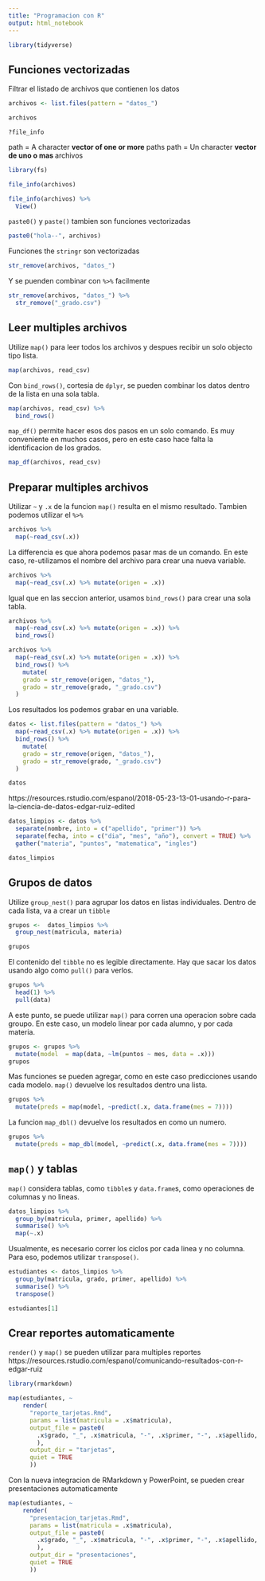 ```yaml
---
title: "Programacion con R"
output: html_notebook
---
```


```r
library(tidyverse)
```


## Funciones vectorizadas

Filtrar el listado de archivos que contienen los datos

```r
archivos <- list.files(pattern = "datos_")

archivos
```

`?file_info`

path = A  character **vector of one or more** paths
path = Un character **vector de uno o  mas ** archivos

```r
library(fs)

file_info(archivos)
```
```r
file_info(archivos) %>%
  View()
```


`paste0()` y `paste()` tambien son funciones vectorizadas
```r
paste0("hola--", archivos)
```

Funciones the `stringr` son vectorizadas
```r
str_remove(archivos, "datos_")
```

Y se puenden combinar con `%>%` facilmente
```r
str_remove(archivos, "datos_") %>%
  str_remove("_grado.csv")
```


## Leer multiples archivos

Utilize `map()` para leer todos los archivos y despues recibir un solo objecto tipo lista.

```r
map(archivos, read_csv)
```

Con `bind_rows()`, cortesia de `dplyr`, se pueden combinar los datos dentro de la lista en una sola tabla.

```r
map(archivos, read_csv) %>% 
  bind_rows()
```

`map_df()` permite hacer esos dos pasos en un solo comando. Es muy conveniente en muchos casos, pero en este caso hace falta la identificacion de los grados.

```r
map_df(archivos, read_csv)
```

## Preparar multiples archivos

Utilizar `~` y `.x` de la funcion `map()` resulta en el mismo resultado.  Tambien podemos utilizar el `%>%` 

```r
archivos %>%
  map(~read_csv(.x))
```

La differencia es que ahora podemos pasar mas de un comando. En este caso, re-utilizamos el nombre del archivo para crear una nueva variable.

```r
archivos %>%
  map(~read_csv(.x) %>% mutate(origen = .x))
```

Igual que en las seccion anterior, usamos `bind_rows()` para crear una sola tabla.

```r
archivos %>%
  map(~read_csv(.x) %>% mutate(origen = .x)) %>%
  bind_rows()
```
```r
archivos %>%
  map(~read_csv(.x) %>% mutate(origen = .x)) %>%
  bind_rows() %>%
    mutate(
    grado = str_remove(origen, "datos_"),
    grado = str_remove(grado, "_grado.csv")
  )
```

Los resultados los podemos grabar en una variable.

```r
datos <- list.files(pattern = "datos_") %>%
  map(~read_csv(.x) %>% mutate(origen = .x)) %>%
  bind_rows() %>%
    mutate(
    grado = str_remove(origen, "datos_"),
    grado = str_remove(grado, "_grado.csv")
  )

datos
```

https://resources.rstudio.com/espanol/2018-05-23-13-01-usando-r-para-la-ciencia-de-datos-edgar-ruiz-edited

```r
datos_limpios <- datos %>%
  separate(nombre, into = c("apellido", "primer")) %>% 
  separate(fecha, into = c("dia", "mes", "año"), convert = TRUE) %>% 
  gather("materia", "puntos", "matematica", "ingles")

datos_limpios
```

## Grupos de datos

Utilize `group_nest()` para agrupar los datos en listas individuales.  Dentro de cada lista, va a crear un `tibble`

```r
grupos <-  datos_limpios %>%
  group_nest(matricula, materia) 

grupos
```

El contenido del `tibble` no es legible directamente.  Hay que sacar los datos usando algo como `pull()` para verlos. 

```r
grupos %>%
  head(1) %>%
  pull(data) 
```

A este punto, se puede utilizar `map()` para corren una operacion sobre cada groupo.  En este caso, un modelo linear por cada alumno, y por cada materia.
```r
grupos <- grupos %>%
  mutate(model  = map(data, ~lm(puntos ~ mes, data = .x)))
grupos
```

Mas funciones se pueden agregar, como en este caso predicciones usando cada modelo.  `map()` devuelve los resultados dentro una lista. 

```r
grupos %>%
  mutate(preds = map(model, ~predict(.x, data.frame(mes = 7))))
```

La funcion `map_dbl()` devuelve los resultados en como un numero. 
```r
grupos %>%
  mutate(preds = map_dbl(model, ~predict(.x, data.frame(mes = 7))))
```


## `map()` y tablas

`map()` considera tablas, como `tibble`s y `data.frame`s, como operaciones de columnas y no lineas.  

```r
datos_limpios %>%
  group_by(matricula, primer, apellido) %>%
  summarise() %>%
  map(~.x)
```

Usualmente, es necesario correr los ciclos por cada linea y no columna.  Para eso, podemos utilizar `transpose()`.

```r
estudiantes <- datos_limpios %>%
  group_by(matricula, grado, primer, apellido) %>%
  summarise() %>%
  transpose() 

estudiantes[1]
```

## Crear reportes automaticamente


`render()` y `map()` se pueden utilizar para multiples reportes
https://resources.rstudio.com/espanol/comunicando-resultados-con-r-edgar-ruiz

```r
library(rmarkdown)

map(estudiantes, ~ 
    render(
      "reporte_tarjetas.Rmd", 
      params = list(matricula = .x$matricula),
      output_file = paste0(
        .x$grado, "_", .x$matricula, "-", .x$primer, "-", .x$apellido, ".html"
        ),
      output_dir = "tarjetas",
      quiet = TRUE
      ))
```

Con la nueva integracion de RMarkdown y PowerPoint, se pueden crear presentaciones automaticamente
```r
map(estudiantes, ~ 
    render(
      "presentacion_tarjetas.Rmd", 
      params = list(matricula = .x$matricula),
      output_file = paste0(
        .x$grado, "_", .x$matricula, "-", .x$primer, "-", .x$apellido, ".pptx"
        ),
      output_dir = "presentaciones",
      quiet = TRUE
      ))
```


